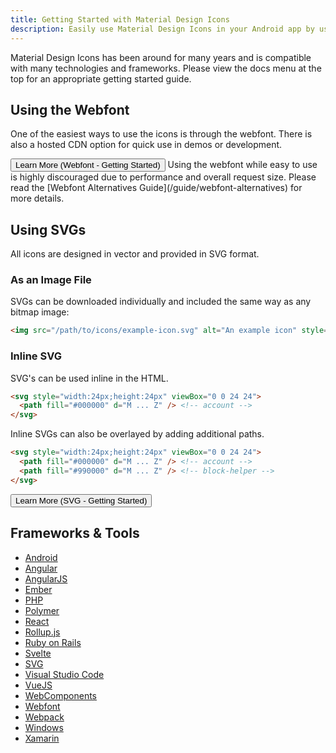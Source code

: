 ```yaml
---
title: Getting Started with Material Design Icons
description: Easily use Material Design Icons in your Android app by using a library or the raw SVGs.
---
```


<Note>
  Material Design Icons has been around for many years and is compatible with many technologies and frameworks. Please view the docs menu at the top for an appropriate getting started guide.
</Note>

## Using the Webfont

One of the easiest ways to use the icons is through the webfont. There is also a hosted CDN option for quick use in demos or development.

<Button href='getting-started/webfont' startIcon='mdi:language-html5'>
  Learn More (Webfont - Getting Started)
</Button>

<Note type='warning'>
  Using the webfont while easy to use is highly discouraged due to performance and overall request size. Please read the [Webfont Alternatives Guide](/guide/webfont-alternatives) for more details.
</Note>

## Using SVGs

All icons are designed in vector and provided in SVG format.

### As an Image File

SVGs can be downloaded individually and included the same way as any bitmap image:

```html
<img src="/path/to/icons/example-icon.svg" alt="An example icon" style="width:24px;height:24px" />
```

### Inline SVG

SVG's can be used inline in the HTML.

```html
<svg style="width:24px;height:24px" viewBox="0 0 24 24">
  <path fill="#000000" d="M ... Z" /> <!-- account -->
</svg>
```

Inline SVGs can also be overlayed by adding additional paths.

```html
<svg style="width:24px;height:24px" viewBox="0 0 24 24">
  <path fill="#000000" d="M ... Z" /> <!-- account -->
  <path fill="#990000" d="M ... Z" /> <!-- block-helper -->
</svg>
```

<Button href='./svg' startIcon='mdi:svg' variant='outlined'>
  Learn More (SVG - Getting Started)
</Button>

## Frameworks & Tools

- [Android](getting-started/android)
- [Angular](getting-started/angular)
- [AngularJS](getting-started/angularjs)
- [Ember](getting-started/ember)
- [PHP](getting-started/php)
- [Polymer](getting-started/polymer)
- [React](getting-started/react)
- [Rollup.js](getting-started/rollup)
- [Ruby on Rails](getting-started/ruby-on-rails)
- [Svelte](getting-started/svelte)
- [SVG](getting-started/svg)
- [Visual Studio Code](getting-started/visual-studio-code)
- [VueJS](getting-started/vuejs)
- [WebComponents](getting-started/webcomponent)
- [Webfont](getting-started/webfont)
- [Webpack](getting-started/webpack)
- [Windows](getting-started/windows)
- [Xamarin](getting-started/xamarin)

